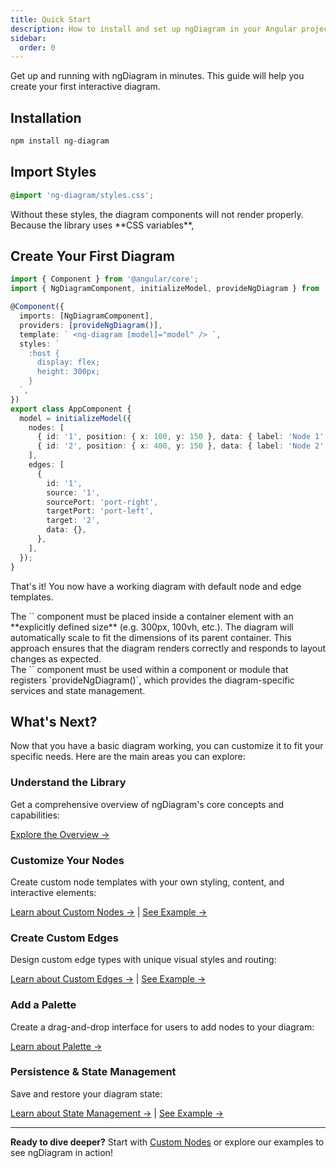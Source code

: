 ```yaml
---
title: Quick Start
description: How to install and set up ngDiagram in your Angular project
sidebar:
  order: 0
---
```



Get up and running with ngDiagram in minutes. This guide will help you create your first interactive diagram.

## Installation

```bash
npm install ng-diagram
```

## Import Styles

```css
@import 'ng-diagram/styles.css';
```

<Aside type="caution" title="Caution">
  Without these styles, the diagram components will not render properly. Because the library uses **CSS variables**,
</Aside>


## Create Your First Diagram

```typescript
import { Component } from '@angular/core';
import { NgDiagramComponent, initializeModel, provideNgDiagram } from 'ng-diagram';

@Component({
  imports: [NgDiagramComponent],
  providers: [provideNgDiagram()],
  template: ` <ng-diagram [model]="model" /> `,
  styles: `
    :host {
      display: flex;
      height: 300px;
    }
  `,
})
export class AppComponent {
  model = initializeModel({
    nodes: [
      { id: '1', position: { x: 100, y: 150 }, data: { label: 'Node 1' } },
      { id: '2', position: { x: 400, y: 150 }, data: { label: 'Node 2' } },
    ],
    edges: [
      {
        id: '1',
        source: '1',
        sourcePort: 'port-right',
        targetPort: 'port-left',
        target: '2',
        data: {},
      },
    ],
  });
}
```

That's it! You now have a working diagram with default node and edge templates.

<NgDiagramComponentContainer />

<Aside type="note" title="Note">
The `<ng-diagram>` component must be placed inside a container element with an **explicitly defined size** (e.g. 300px, 100vh, etc.).
The diagram will automatically scale to fit the dimensions of its parent container.
This approach ensures that the diagram renders correctly and responds to layout changes as expected.
</Aside>

<Aside type="caution" title="Caution">
The `<ng-diagram>` component must be used within a component or module that registers `provideNgDiagram()`,
which provides the diagram-specific services and state management.
</Aside>

## What's Next?

Now that you have a basic diagram working, you can customize it to fit your specific needs. Here are the main areas you can explore:

### Understand the Library

Get a comprehensive overview of ngDiagram's core concepts and capabilities:

[Explore the Overview →](/docs/intro/overview)

### Customize Your Nodes

Create custom node templates with your own styling, content, and interactive elements:

[Learn about Custom Nodes →](/docs/guides/nodes/custom-nodes) | [See Example →](/docs/examples/custom-node)

### Create Custom Edges

Design custom edge types with unique visual styles and routing:

[Learn about Custom Edges →](/docs/guides/edges/custom-edges) | [See Example →](/docs/examples/custom-edge)

### Add a Palette

Create a drag-and-drop interface for users to add nodes to your diagram:

[Learn about Palette →](/docs/guides/palette)

### Persistence & State Management

Save and restore your diagram state:

[Learn about State Management →](/docs/guides/state-management) | [See Example →](/docs/examples/save-state)

---

**Ready to dive deeper?** Start with [Custom Nodes](/docs/guides/nodes/custom-nodes) or explore our examples to see ngDiagram in action!
